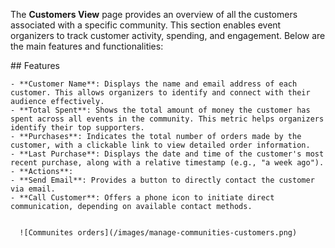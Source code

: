 The **Customers View** page provides an overview of all the customers associated with a specific community. This section enables event organizers to track customer activity, spending, and engagement. Below are the main features and functionalities:

<Tabs>
  <Tab title="Web">
    ## Features

    - **Customer Name**: Displays the name and email address of each customer. This allows organizers to identify and connect with their audience effectively.
    - **Total Spent**: Shows the total amount of money the customer has spent across all events in the community. This metric helps organizers identify their top supporters.
    - **Purchases**: Indicates the total number of orders made by the customer, with a clickable link to view detailed order information.
    - **Last Purchase**: Displays the date and time of the customer's most recent purchase, along with a relative timestamp (e.g., "a week ago").
    - **Actions**:
    - **Send Email**: Provides a button to directly contact the customer via email.
    - **Call Customer**: Offers a phone icon to initiate direct communication, depending on available contact methods.
      

      ![Communites orders](/images/manage-communities-customers.png)
  </Tab>
  <Tab title="App">
    
  </Tab>
</Tabs>
